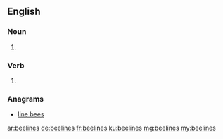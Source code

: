 ==English==

===Noun===
{{head|en|plural}}

# {{plural of|beeline|lang=en}}

===Verb===
{{head|en}}

# {{en-third-person singular of|beeline}}

===Anagrams===
* [[line bees#English|line bees]]

[[ar:beelines]]
[[de:beelines]]
[[fr:beelines]]
[[ku:beelines]]
[[mg:beelines]]
[[my:beelines]]